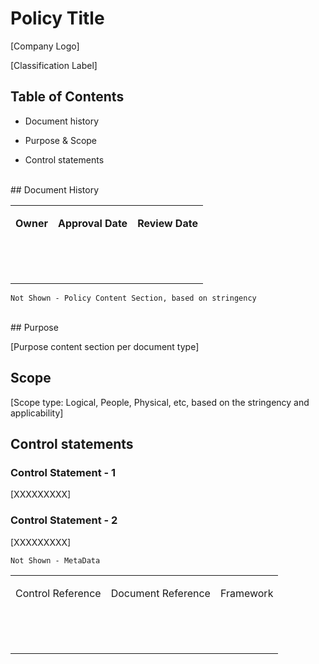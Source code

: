 
# **Policy Title**

\[Company Logo\]

\[Classification Label\]
<br>
## Table of Contents

*   Document history
    
*   Purpose & Scope
    
*   Control statements
<br>
## Document History

<table><tbody><tr><td><p><strong>Owner</strong></p></td><td><p><strong>Approval Date</strong></p></td><td><p><strong>Review Date</strong></p></td></tr><tr><td><p></p></td><td><p></p></td><td><p></p></td></tr><tr><td><p></p></td><td><p></p></td><td><p></p></td></tr><tr><td><p></p></td><td><p></p></td><td><p></p></td></tr></tbody></table>

`Not Shown - Policy Content Section, based on stringency`

<br>
## Purpose

\[Purpose content section per document type\]
<br>
## Scope

\[Scope type: Logical, People, Physical, etc, based on the stringency and applicability\]
<br>
## Control statements

### Control Statement - 1

\[XXXXXXXXX\]
<br>
### Control Statement - 2

\[XXXXXXXXX\]

`Not Shown - MetaData`

<table><tbody><tr><td><p>Control Reference</p></td><td><p>Document Reference</p></td><td><p>Framework</p></td></tr><tr><td><p></p></td><td><p></p></td><td><p></p></td></tr><tr><td><p></p></td><td><p></p></td><td><p></p></td></tr><tr><td><p></p></td><td><p></p></td><td><p></p></td></tr></tbody></table>
